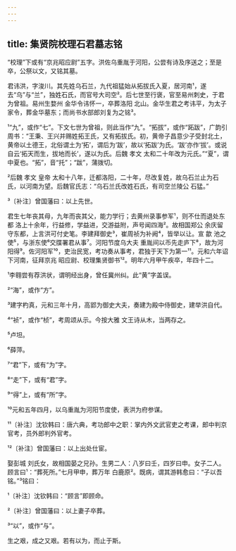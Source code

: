 ```yaml
---
---
---
```

title: 集贤院校理石君墓志铭
---







“校理”下或有“京兆昭应尉”五字。洪佐乌重胤于河阳，公尝有诗及序送之；至是卒，公祭以文，又铭其墓。

君讳洪，字浚川。其先姓乌石兰，九代祖猛始从拓拔氏入夏，居河南¹，遂去“乌”与“兰”，独姓石氏，而官号大司空²。后七世至行褒，官至易州刺史，于君为曾祖。易州生婺州 金华令讳怀一，卒葬洛阳 北山。金华生君之考讳平，为太子家令，葬金华墓东；而尚书水部郎刘复为之铭³。

¹“九”，或作“七”。下文七世为曾祖，则此当作“九”。“拓拔”，或作“跖跋”，广韵引周书：“王秉、王兴并赐姓拓王氏，又有拓拔氏。初，黄帝子昌意少子受封北土，黄帝以土德王，北俗谓土为‘拓’，谓后为‘跋’，故以‘拓跋’为氏。‘跋’亦作‘拔’。或说自云‘拓天而生，拔地而长’，遂以为氏。后魏 孝文 太和二十年改为元氏。”“夏”，谓中夏也。“拓”，音“托”；“跋”，蒲拨切。

²后魏 孝文 皇帝 太和十八年，迁都洛阳，二十年，尽改复姓，故乌石兰止为石氏，以河南为望。后魏官氏志：“乌石兰氏改姓石氏，有司空兰陵公 石猛。”

³〔补注〕曾国藩曰：以上先世。

君生七年丧其母，九年而丧其父，能力学行；去黄州录事参军¹，则不仕而退处东都 洛上十余年，行益修，学益进，交游益附，声号闻四海²。故相国郑公 余庆留守东都，上言洪可付史笔。李建拜御史³，崔周祯为补阙⁴，皆举以让。宣 歙 池之使⁵，与浙东使⁶交牒署君从事⁷。河阳节度乌大夫 重胤间以币先走庐下⁸，故为河阳得⁹。佐河阳军¹⁰，吏治民宽，考功奏从事考，君独于天下为第一¹¹。元和六年诏下河南，征拜京兆 昭应尉、校理集贤御书¹²。明年六月甲午疾卒，年四十二。

¹李翱尝有荐洪状，谓明经出身，曾任冀州纠。此“黄”字盖误。

²“海”，或作“方”。

³建字杓真，元和三年十月，高郢为御史大夫，奏建为殿中侍御史，建举洪自代。

⁴“祯”，或作“桢”，考周颂从示。今按大雅 文王诗从木，当两存之。

⁵卢坦。

⁶薛萍。

⁷“君”下，或有“为”字。

⁸“走”下，或有“君”字。

⁹“得”上，或有“所”字。

¹⁰元和五年四月，以乌重胤为河阳节度使，表洪为府参谋。

¹¹〔补注〕沈钦韩曰：唐六典，考功郎中之职：掌内外文武官吏之考课，郎中判京官考，员外郎判外官考。

¹²〔补注〕曾国藩曰：以上出处仕宦。

娶彭城 刘氏女，故相国晏之兄孙。生男二人：八岁曰壬，四岁曰申。女子二人。顾言曰¹：“葬死所。”七月甲申，葬万年 白鹿原²。既病，谓其游韩愈曰：“子以吾铭。”³铭曰：

¹〔补注〕沈钦韩曰：“顾言”即顾命。

²〔补注〕曾国藩曰：以上妻子卒葬。

³“以”，或作“与”。

生之艰，成之又艰。若有以为，而止于斯。